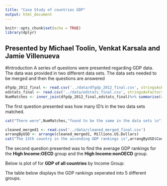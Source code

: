 ```yaml
---
title: "Case Study of countries GDP"
output: html_document
---
```


```r
knitr::opts_chunk$set(echo = TRUE)
library(dplyr)
```

## Presented by Michael Toolin, Venkat Karsala and Jamie Villenueva
#Introduction
A series of questions were presented regarding GDP data.  The data was provided in two different data sets.
The data sets needed to be merged and then the questions are answered

```r
dfgdp_2012_final <- read.csv('../data/dfgdp_2012_final.csv', stringsAsFactors = FALSE)
edstats_final <- read.csv('../data/edstats_final.csv', stringsAsFactors = FALSE)
NumMatches <- inner_join(dfgdp_2012_final,edstats_final)%>% summarise(cnt=n())%>% as.numeric()
``` 
The first question presented was how many ID's in the two data sets matched.  
```r
cat("There were",NumMatches,"found to be the same in the data sets \n")
```

```r
cleaned_merged1 <- read.csv('../data/cleaned_merged_final.csv')
arrangByUSD <- arrange(cleaned_merged1, Millions.US.Dollars)
cat("The 13th country in the ascending GDP rankings is",arrangByUSD$Country[13]%>%as.character(),"\n")
```

The second question presented was to find the average GDP rankings for the **High Income:OECD** group and the **High Income:nonOECD** group.
<!--- insert R code to display the averages here --->

Below is plot of for **GDP of all countries** by Income Group:
<!--- insert R code to show the plot            --->
<!---            ```{r pressure, echo=TRUE}    --->
<!---               plot(pressure)              --->

The table below displays the GDP rankings seperated into 5 different groups.
<!--- insert R code to show the table of the 5 groups 
                  {r cars}
                  summary(cars)               --->

<!--- insert R code; how many countries in Lower middle group
      among the 38 nations with highest GDP           --->




